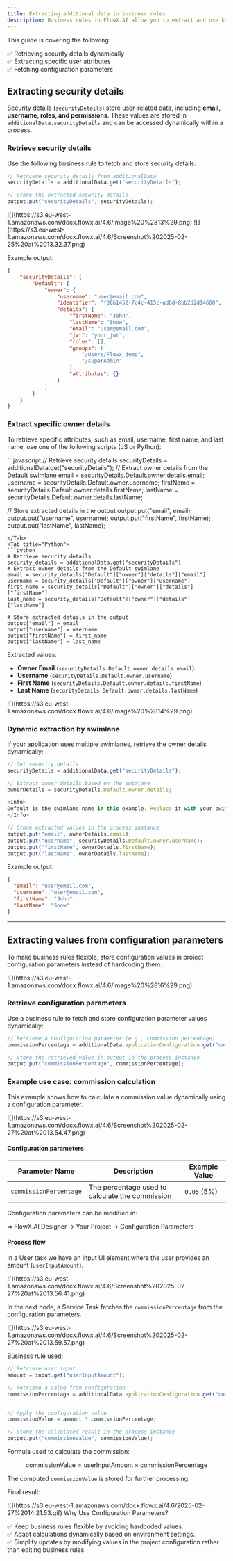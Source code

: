 ```yaml
---
title: Extracting additional data in business rules
description: Business rules in FlowX.AI allow you to extract and use key values dynamically. This is essential for handling user security details, configuration parameters, and business logic calculations. 
---
```


<Info>
This guide is covering the following:

✅ Retrieving security details dynamically          
✅ Extracting specific user attributes          
✅ Fetching configuration parameters            
</Info>

## Extracting security details

Security details (`securityDetails`) store user-related data, including **email, username, roles, and permissions**. These values are stored in `additionalData.securityDetails` and can be accessed dynamically within a process.

### Retrieve security details

Use the following business rule to fetch and store security details:


```JavaScript
// Retrieve security details from additionalData
securityDetails = additionalData.get("securityDetails");

// Store the extracted security details
output.put("securityDetails", securityDetails);
```

<Frame>
![](https://s3.eu-west-1.amazonaws.com/docx.flowx.ai/4.6/image%20%2813%29.png)
</Frame>


<Frame>
![](https://s3.eu-west-1.amazonaws.com/docx.flowx.ai/4.6/Screenshot%202025-02-25%20at%2013.32.37.png)
</Frame>

Example output:

```json
{
    "securityDetails": {
        "Default": {
            "owner": {
                "username": "user@email.com",
                "identifier": "f08b1452-7c4c-415c-ad6d-8bb2d2d14600",
                "details": {
                    "firstName": "John",
                    "lastName": "Snow",
                    "email": "user@email.com",
                    "jwt": "your_jwt",
                    "roles": [],
                    "groups": [
                        "/Users/Flowx_demo",
                        "/superAdmin"
                    ],
                    "attributes": {}
                }
            }
        }
    }
}
```

### Extract specific owner details

To retrieve specific attributes, such as email, username, first name, and last name, use one of the following scripts (JS or Python):


<Tabs>
<Tab title="JavaScript">
```javascript
// Retrieve security details
securityDetails = additionalData.get("securityDetails");
// Extract owner details from the Default swimlane
email = securityDetails.Default.owner.details.email;
username = securityDetails.Default.owner.username;
firstName = securityDetails.Default.owner.details.firstName;
lastName = securityDetails.Default.owner.details.lastName;

// Store extracted details in the output
output.put("email", email);
output.put("username", username);
output.put("firstName", firstName);
output.put("lastName", lastName);
```
</Tab>
<Tab title="Python">
```python
# Retrieve security details
security_details = additionalData.get("securityDetails")
# Extract owner details from the Default swimlane
email = security_details["Default"]["owner"]["details"]["email"]
username = security_details["Default"]["owner"]["username"]
first_name = security_details["Default"]["owner"]["details"]["firstName"]
last_name = security_details["Default"]["owner"]["details"]["lastName"]

# Store extracted details in the output
output["email"] = email
output["username"] = username
output["firstName"] = first_name
output["lastName"] = last_name
```
</Tab>
</Tabs>

Extracted values: 

- **Owner Email** (`securityDetails.Default.owner.details.email`)
- **Username** (`securityDetails.Default.owner.username`)
- **First Name** (`securityDetails.Default.owner.details.firstName`)
- **Last Name** (`securityDetails.Default.owner.details.lastName`)

<Frame>
![](https://s3.eu-west-1.amazonaws.com/docx.flowx.ai/4.6/image%20%2814%29.png)
</Frame>


### Dynamic extraction by swimlane

If your application uses multiple swimlanes, retrieve the owner details dynamically:

```JavaScript
// Get security details
securityDetails = additionalData.get("securityDetails");

// Extract owner details based on the swimlane
ownerDetails = securityDetails.Default.owner.details;

<Info>
Default is the swimlane name in this example. Replace it with your swimlane name.
</Info>

// Store extracted values in the process instance
output.put("email", ownerDetails.email);
output.put("username", securityDetails.Default.owner.username);
output.put("firstName", ownerDetails.firstName);
output.put("lastName", ownerDetails.lastName);
```

Example output:

```json
{
  "email": "user@email.com",
  "username": "user@email.com",
  "firstName": "John",
  "lastName": "Snow"
}
```


---

## Extracting values from configuration parameters

To make business rules flexible, store configuration values in project configuration parameters instead of hardcoding them.

<Frame>
![](https://s3.eu-west-1.amazonaws.com/docx.flowx.ai/4.6/image%20%2816%29.png)
</Frame>

### Retrieve configuration parameters

Use a business rule to fetch and store configuration parameter values dynamically:

```JavaScript
// Retrieve a configuration parameter (e.g., commission percentage)
commissionPercentage = additionalData.applicationConfiguration.get("commissionPercentage");

// Store the retrieved value in output in the process instance
output.put("commissionPercentage", commissionPercentage);

```

### Example use case: commission calculation

This example shows how to calculate a commission value dynamically using a configuration parameter.

<Frame>
![](https://s3.eu-west-1.amazonaws.com/docx.flowx.ai/4.6/Screenshot%202025-02-27%20at%2013.54.47.png)
</Frame>


#### Configuration parameters

| **Parameter Name**     | **Description**                                 | **Example Value** |
| ---------------------- | ----------------------------------------------- | ----------------- |
| `commissionPercentage` | The percentage used to calculate the commission | `0.05` (5%)       |


<Tip>
Configuration parameters can be modified in:

➡ FlowX.AI Designer → Your Project → Configuration Parameters
</Tip>

#### Process flow

<Steps>
  
<Step title="User Inputs an Amount">

In a User task we have an input UI element where the user provides an amount (`userInputAmount`).

<Frame>
![](https://s3.eu-west-1.amazonaws.com/docx.flowx.ai/4.6/Screenshot%202025-02-27%20at%2013.56.41.png)
</Frame>

</Step>

<Step title="Retrieve Commission Percentage from Configuration">

In the next node, a Service Task fetches the `commissionPercentage` from the configuration parameters.

<Frame>
![](https://s3.eu-west-1.amazonaws.com/docx.flowx.ai/4.6/Screenshot%202025-02-27%20at%2013.59.57.png)
</Frame>


Business rule used:

```JavaScript
// Retrieve user input
amount = input.get("userInputAmount");

// Retrieve a value from configuration
commissionPercentage = additionalData.applicationConfiguration.get("commissionPercentage");


// Apply the configuration value
commissionValue = amount * commissionPercentage;

// Store the calculated result in the process instance
output.put("commissionValue", commissionValue);

```

</Step>


<Step title="Calculate Commission">

Formula used to calculate the commission:  


$$
\text{commissionValue} = \text{userInputAmount} \times \text{commissionPercentage}
$$

</Step>

<Step title="Store and Output the Result">

The computed `commissionValue` is stored for further processing.

Final result:

<Frame>
![](https://s3.eu-west-1.amazonaws.com/docx.flowx.ai/4.6/2025-02-27%2014.21.53.gif)
</Frame>

</Step>


</Steps>



<Tip>
Why Use Configuration Parameters?


✅ Keep business rules flexible by avoiding hardcoded values.           
✅ Adapt calculations dynamically based on environment settings.            
✅ Simplify updates by modifying values in the project configuration rather than editing business rules.            

</Tip>